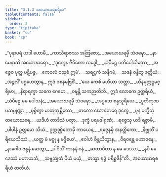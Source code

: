 ```yaml
---
title: "3.1.3 အယောဃရစရိယ"
tableOfContents: false
sidebar:
  order: 3
type: "tipitaka"
basket: "su"
book: "cp"
---
```



<DynamicBreadcrumb />

<Division number="24" book="cp" e="ch" v="21" p="410">

<Paragraph number="294" type="verses" book="cp">
_“ပုနာပရံ ယဒါ ဟောမိ,_  
_ကာသိရာဇဿ အတြဇော;_  
_အယောဃရမှိ သံဝဍ္ဎော,_  
_နာမေနာသိ အယောဃရော._  

</Paragraph>

</Division>
<Division number="25" book="cp" e="ch" v="21" p="410">

<Paragraph number="295" type="verses" book="cp">
_‘ဒုက္ခေန ဇီဝိတော လဒ္ဓေါ,_  
_သံပီဠေ ပတိပေါသိတော;_  
_အဇ္ဇေဝ ပုတ္တ ပဋိပဇ္ဇ,_  
_ကေဝလံ ဝသုဓံ ဣမံ’._  

</Paragraph>

</Division>
<Division number="26" book="cp" e="ch" v="21" p="410">

<Paragraph number="296" type="verses" book="cp">
_သရဋ္ဌကံ သနိဂမံ,_  
_သဇနံ ဝန္ဒိတွ ခတ္တိယံ;_  
_အဉ္ဇလိံ ပဂ္ဂဟေတွာန,_  
ဣဒံ ဝစနမဗြဝိံ._  

</Paragraph>

</Division>
<Division number="27" book="cp" e="ch" v="21" p="410">

<Paragraph number="297" type="verses" book="cp">
_‘ယေ ကေစိ မဟိယာ သတ္တာ,_  
_ဟီနမုက္ကဋ္ဌမဇ္ဈိမာ;_  
_နိရာရက္ခာ သကေ ဂေဟေ,_  
_ဝဍ္ဎန္တိ သကဉာတိဘိ._  

</Paragraph>

</Division>
<Division number="28" book="cp" e="ch" v="21" p="410">

<Paragraph number="298" type="verses" book="cp">
ဣဒံ လောကေ ဥတ္တရိယံ,_  
_သံပီဠေ မမ ပေါသနံ;_  
_အယောဃရမှိ သံဝဍ္ဎော,_  
_အပ္ပဘေ စန္ဒသူရိယေ._  

</Paragraph>

</Division>
<Division number="29" book="cp" e="ch" v="21" p="410">

<Paragraph number="299" type="verses" book="cp">
_ပူတိကုဏပသမ္ပုဏ္ဏာ,_  
_မုစ္စိတွာ မာတုကုစ္ဆိတော;_  
_တတော ဃောရတရေ ဒုက္ခေ,_  
_ပုန ပက္ခိတ္တယောဃရေ._  

</Paragraph>

</Division>
<Division number="30" book="cp" e="ch" v="21" p="410">

<Paragraph number="300" type="verses" book="cp">
_ယဒိဟံ တာဒိသံ ပတွာ,_  
_ဒုက္ခံ ပရမဒါရုဏံ;_  
_ရဇ္ဇေသု ယဒိ ရဇ္ဇာမိ,_  
_ပါပါနံ ဥတ္တမော သိယံ._  

</Paragraph>

</Division>
<Division number="31" book="cp" e="ch" v="21" p="410">

<Paragraph number="301" type="verses" book="cp">
ဥက္ကဏ္ဌိတောမှိ ကာယေန,_  
_ရဇ္ဇေနမှိ အနတ္ထိကော;_  
_နိဗ္ဗုတိံ ပရိယေသိဿံ,_  
_ယတ္ထ မံ မစ္စု န မဒ္ဒိယေ’._  

</Paragraph>

</Division>
<Division number="32" book="cp" e="ch" v="21" p="410">

<Paragraph number="302" type="verses" book="cp">
_ဧဝါဟံ စိန္တယိတွာန,_  
_ဝိရဝန္တေ မဟာဇနေ;_  
_နာဂေါဝ ဗန္ဓနံ ဆေတွာ,_  
_ပါဝိသိံ ကာနနံ ဝနံ._  

</Paragraph>

</Division>
<Division number="33" book="cp" e="ch" v="21" p="410">

<Paragraph number="303" type="verses" book="cp">
_မာတာပိတာ န မေ ဒေဿာ,_  
_နပိ မေ ဒေဿံ မဟာယသံ;_  
_သဗ္ဗညုတံ ပိယံ မယှံ,_  
_တသ္မာ ရဇ္ဇံ ပရိစ္စဇိန်”တိ._  


</Paragraph>
</Division>

<Paragraph number="304" type="center" book="cp">
အယောဃရစရိယံ တတိယံ.
</Paragraph>